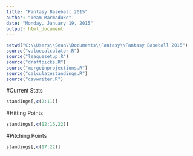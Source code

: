```yaml
---
title: "Fantasy Baseball 2015"
author: "Team Marmaduke"
date: "Monday, January 19, 2015"
output: html_document
---
```


``` r
setwd("C:\\Users\\Sean\\Documents\\Fantasy\\Fantasy Baseball 2015")
source("valuecalculator.R")
source("leaguesetup.R")
source("draftpicks.R")
source("mergeinprojections.R")
source("calculatestandings.R")
source("csvwriter.R")
```

#Current Stats
```r
standings[,c(2:11)]
```

#Hitting Points
```r
standings[,c(12:16,22)]
```

#Pitching Points
```r
standings[,c(17:22)]
```